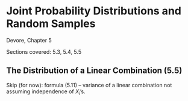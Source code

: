 # Joint Probability Distributions and Random Samples {#chap5}

Devore, Chapter 5

Sections covered: 5.3, 5.4, 5.5

## The Distribution of a Linear Combination (5.5) {-}

Skip (for now): formula (5.11) -- variance of a linear combination not assuming independence of $X_i$'s.



